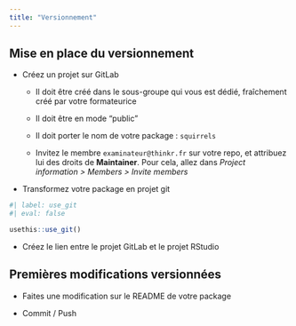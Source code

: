 ```yaml
---
title: "Versionnement"
---
```


## Mise en place du versionnement

- Créez un projet sur GitLab

  - Il doit être créé dans le sous-groupe qui vous est dédié, fraîchement créé par votre formateurice
  
  - Il doit être en mode “public”
  
  - Il doit porter le nom de votre package : `squirrels`
  
  - Invitez le membre `examinateur@thinkr.fr` sur votre repo, et attribuez lui des droits de **Maintainer**. Pour cela, allez dans *Project information > Members > Invite members*
  
- Transformez votre package en projet git

```r
#| label: use_git
#| eval: false

usethis::use_git()

```

- Créez le lien entre le projet GitLab et le projet RStudio

## Premières modifications versionnées

- Faites une modification sur le README de votre package

- Commit / Push
